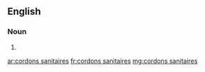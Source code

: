 ==English==

===Noun===
{{head|en}}

# {{plural of|cordon sanitaire}}

[[ar:cordons sanitaires]]
[[fr:cordons sanitaires]]
[[mg:cordons sanitaires]]
